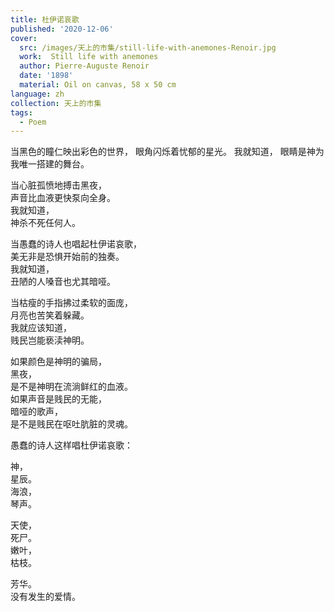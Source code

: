 ```yaml
---
title: 杜伊诺哀歌
published: '2020-12-06'
cover:
  src: /images/天上的市集/still-life-with-anemones-Renoir.jpg
  work:  Still life with anemones
  author: Pierre-Auguste Renoir
  date: '1898'
  material: Oil on canvas, 58 x 50 cm
language: zh
collection: 天上的市集
tags:
  - Poem
---
```


<section className="flex-center">
<section>
当黑色的瞳仁映出彩色的世界，  
眼角闪烁着忧郁的星光。  
我就知道，  
眼睛是神为我唯一搭建的舞台。

当心脏孤愤地搏击黑夜，  
声音比血液更快泵向全身。  
我就知道，  
神杀不死任何人。

当愚蠢的诗人也唱起杜伊诺哀歌，  
美无非是恐惧开始前的独奏。  
我就知道，  
丑陋的人嗓音也尤其暗哑。

当枯瘦的手指拂过柔软的面庞，  
月亮也苦笑着躲藏。  
我就应该知道，  
贱民岂能亵渎神明。

如果颜色是神明的骗局，  
黑夜，  
是不是神明在流淌鲜红的血液。  
如果声音是贱民的无能，  
暗哑的歌声，  
是不是贱民在呕吐肮脏的灵魂。

愚蠢的诗人这样唱杜伊诺哀歌：

神，  
星辰。  
海浪，  
琴声。

天使，  
死尸。  
嫩叶，  
枯枝。

芳华。  
没有发生的爱情。

</section>
</section>
